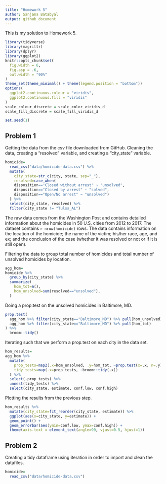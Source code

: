 ```yaml
---
title: "Homework 5"
author: Sanjana Batabyal 
output: github_document
---
```


This is my solution to Homework 5.

```r
library(tidyverse)
library(magrittr)
library(dplyr)
library(ggplot2)
knitr::opts_chunk$set(
  fig.width = 6,
  fig.asp = .6,
  out.width = "90%"
)
theme_set(theme_minimal() + theme(legend.position = "bottom"))
options(
  ggplot2.continuous.colour = "viridis",
  ggplot2.continuous.fill = "viridis"
)
scale_colour_discrete = scale_color_viridis_d
scale_fill_discrete = scale_fill_viridis_d

set.seed(1)
```

## Problem 1
Getting the data from the csv file downloaded from GitHub. Cleaning the data, creating a "resolved" variable, and creating a "city_state" variable.
```r
homicide=
  read_csv("data/homicide-data.csv") %>%
  mutate(
    city_state=str_c(city, state, sep="_"),
    resolved=case_when(
    disposition=="Closed without arrest" ~ "unsolved",
    disposition=="Closed by arrest" ~ "solved",
    disposition=="Open/No arrest" ~ "unsolved")
  ) %>%
  select(city_state, resolved) %>%
  filter(city_state != "Tulsa_AL")
```
The raw data comes from the Washington Post and contains detailed information about the homicides in 50 U.S. cities from 2012 to 2017. The dataset contains `r nrow(homicide)` rows. The data contains information on the location of the homicide; the name of the victim; his/her race, age, and ex; and the conclusion of the case (whether it was resolved or not or if it is still open).

Filtering the data to group total number of homicides and total number of unsolved homicides by location.
```r
agg_hom=
homicide %>%
  group_by(city_state) %>%
  summarize(
    hom_tot=n(),
    hom_unsolved=sum(resolved=="unsolved"),
  )
```
Doing a prop.test on the unsolved homicides in Baltimore, MD. 
```r
prop.test(
  agg_hom %>% filter(city_state=="Baltimore_MD") %>% pull(hom_unsolved),
  agg_hom %>% filter(city_state=="Baltimore_MD") %>% pull(hom_tot)
) %>%
  broom::tidy()
```
Iterating such that we perform a prop.test on each city in the data set.
```r
hom_results=
agg_hom %>%
  mutate(
    prop_tests=map2(.x=hom_unsolved, .y=hom_tot, ~prop.test(x=.x, n=.y)),
    tidy_tests=map(.x=prop_tests, ~broom::tidy(.x))
  ) %>%
  select(-prop_tests) %>%
  unnest(tidy_tests) %>%
  select(city_state, estimate, conf.low, conf.high)
```
Plotting the results from the previous step.
```r
hom_results %>%
  mutate(city_state=fct_reorder(city_state, estimate)) %>%
  ggplot(aes(x=city_state, y=estimate)) +
  geom_point() +
  geom_errorbar(aes(ymin=conf.low, ymax=conf.high)) +
  theme(axis.text = element_text(angle=90, vjust=0.5, hjust=1))
```

## Problem 2
Creating a tidy dataframe using iteration in order to import and clean the datafiles.
```r
homicide=
  read_csv("data/homicide-data.csv")
```